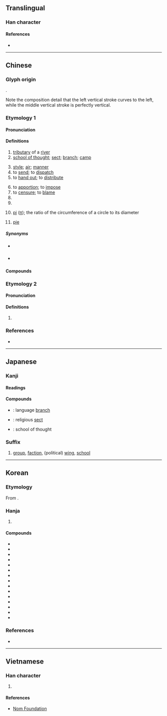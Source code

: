 {{character info}}
{{character info|0x2F900}}
==Translingual==

===Han character===
{{Han char|rn=85|rad=水|as=06|sn=9|four=32132|canj=EHHV|ids=⿰氵𠂢}}

====References====
* {{Han ref|kx=0623.010|dkj=17428|dj=1019.030|hdz=31611.060|uh=6D3E|ud=27966|bh=ACA3|bd=44195}}

----

==Chinese==
{{zh-forms}}

===Glyph origin===
{{Han etym}}
{{Han compound|水|𠂢|c1=s|c2=p|ls=psc|t1=water; river}}.

Note the composition detail that the left vertical stroke curves to the left, while the middle vertical stroke is perfectly vertical.

===Etymology 1===

====Pronunciation====
{{zh-pron
|m=pài
|m-s=
|c=paai3,paai3-1
|c_note=paai3-1 - “school of thought; sect; branch; camp”
|c-t=
|g=
|h=pfs=phai;gd=pai4
|j=
|md=puái
|mn=phài
|mn-t=pai3
|w=2pha
|x=
|mc=y
|oc=y
|cat=n,v,cls
}}

====Definitions====
{{zh-hanzi}}

# [[tributary]] of a [[river]]
# [[school of thought]]; [[sect]]; [[branch]]; [[camp]]
#: {{zh-x|本土 派{paai3-1}|{{w|Localist groups (Hong Kong)|localist groups}}|C}}
# [[style]]; [[air]]; [[manner]]
# to [[send]]; to [[dispatch]]
# to [[hand out]]; to [[distribute]]
#: {{zh-x|派 畀 人 嘅 嘢|things handed out to people|C}}
# to [[apportion]]; to [[impose]]
# to [[censure]]; to [[blame]]
# {{zh-classifier|a [[scene]], an [[atmosphere]], a [[speech]] or a [[sound]]}}
# {{zh-classifier|[[faction]]s, [[school]]s of thought, [[group]]s, etc}}
# {{lb|zh|mathematics}} [[pi]] ([[π]]); the ratio of the circumference of a circle to its diameter
# {{lb|zh|loanword from {{der|zh|en|pie}}}} [[pie]]
#: {{zh-x|蘋果派|apple '''pie'''}}

=====Synonyms=====
* {{sense|to distribute}} {{zh-l|發}}
* {{sense|pi}} {{zh-l|圓周率}}

====Compounds====
{{zh-der|今古學派|中間派|保守派|委派|功利派|安定學派|官派|學派|一派胡言|幻想派|名士派|千支萬派|來派|一派|均派|外光派|分派|吳派|京派|主題派對|少林派|意象派|奉派|性靈派|動作畫派|學院派|嫡支嫡派|勢派|南北書派|左派|嶺南畫派|做派|丹麥學派|官房學派|宗派|中觀派|婉約派|婁東派|交派|姚江學派|大方氣派|加派|嫡派|噶舉派|噶當派|勒派|壓派|右派|巴黎畫派|反派|印象派|兩面派|吃派飯|寫實派|幫派|寧瑪派|橫渠學派|稷下學派|方濟谷派|死硬派|江西詩派|武當派|海派|灑派|新派|派用人員|犬儒學派|派駐|教派|核派|洋派|百源學派|白沙學派|派任|指派|派系|皮賴歪派|流派|拿派頭|派司|派別|硬派|派裔|抽象派|派克|瑜伽派|支派|派賴|派生法|浪漫樂派|未來派|派遣|科派|派上用場|格魯派|派生詞|湘鄉派|特派|皖派|波臣派|政派|痙攣派|柏林樂派|異派同源|新安派|瑜伽行派|畫派|派出所|特派員|桐城派|攤派|派飯|樂天派|派員|浪漫派|浙東學派|派頭|派軍|派生|派對|派兵|派不是|派出機關|江西派|正派|新月派|氣派|正統派|明道學派|源殊派異|歪派|推派|遴派|詭辯學派|薩迦派|辭典派|選派|鷹派|野獸派|頭腦派|老派|門派|荀派|黃龍派|米派|飭派|西那畫派|行動派|立體派|黨派|點兵派將|黃山派|鴿派|魔鬼學派|造反派|考亭學派|行為派|走資派|路德教派|陽湖派|陽明學派|邪派|豪放派|虞山派|鋪派|逍遙學派|達達派|部派佛教|簡派|象山學派|調派|編派|詩派|舊派|派息|泛民主派|建制派}}

===Etymology 2===

====Pronunciation====
{{zh-pron
|m=pā,pài,1nb=Mainland,2nb=Taiwan
|c=paa1
|dial=n
|cat=n,v
}}

====Definitions====
{{zh-hanzi}}

# {{zh-only|派司}}

===References===
* {{thcwd|5183}}

{{zh-cat|Beginning}}

----

==Japanese==

===Kanji===
{{ja-kanji|grade=6|rs=水06}}

====Readings====
{{ja-readings
|goon=へ
|kanon=はい
|kanyoon=は
|kun=わ-かれる
}}

====Compounds====
* {{ja-r|語%派|ご%は}}: language [[branch]]
* {{ja-r|宗%派|しゅう%は}}: religious [[sect]]
* {{ja-r|流%派|りゅう%は}}: school of thought

===Suffix===
{{ja-pos|suffix|は}}

# [[group]], [[faction]], (political) [[wing]], [[school]]
#: {{ja-usex|猫'''派'''|ねこ-'''は'''|a cat '''person'''}}
#: {{ja-usex|あなたはいぬ'''派'''、それともねこ'''派'''？|あなた は いぬ-'''は'''、それとも ねこ-'''は'''？|Do you prefer dogs or cats?|lit=Are you on the '''dog-side/group''' or on the '''cat-side/group'''?}}

----

==Korean==

===Etymology===
From {{der|ko|ltc|-}} {{ltc-l|派|id=1}}. {{hanja-hunmong|패|phay|地理#상05B}}

===Hanja===
{{ko-hanja-search}}
{{ko-hanja|물갈래|파}}

# {{hanja form of|파|[[faction]]}}

====Compounds====
{{der-top3|Compounds}}
* {{ko-l|유파|流派}}
* {{ko-l|파생|派生}}
* {{ko-l|종파|宗派}}
* {{ko-l|파견|派遣}}
* {{ko-l|파병|派兵}}
* {{ko-l|좌파|左派}}
* {{ko-l|우파|右派}}
* {{ko-l|정파|政派}}
* {{ko-l|파벌|派閥}}
* {{ko-l|급파|急派}}
* {{ko-l|강경파|強硬派}}
* {{ko-l|온건파|穩健派}}
* {{ko-l|특파원|特派員}}
* {{ko-l|파출부|派出所}}
* {{ko-l|보수파|保守派}}
{{der-bottom}}

===References===
* {{R:hanjadoc|5953}}

----

==Vietnamese==

===Han character===
{{vi-readings|reading=phái, pháy, phai, phới, phe, phơi, vé|rs=水06}}

# {{rfdef|vi|sort=水06}}

====References====
* [http://nomfoundation.org/common/nom_details.php?codepoint=6d3e Nom Foundation]